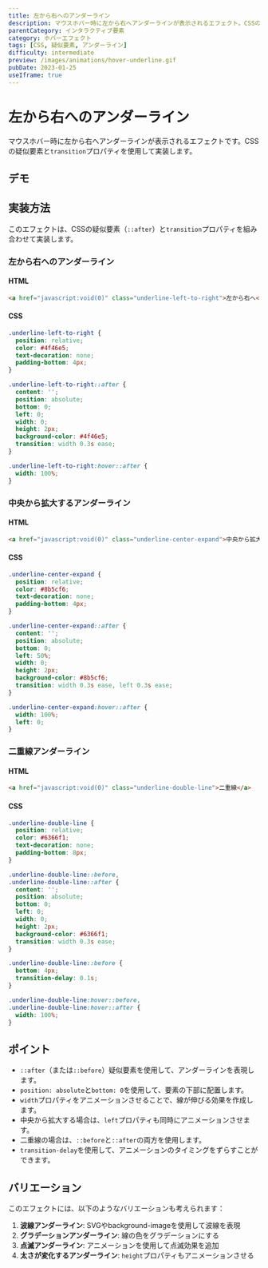 ```yaml
---
title: 左から右へのアンダーライン
description: マウスホバー時に左から右へアンダーラインが表示されるエフェクト。CSSの疑似要素とtransitionプロパティを使用した実装例。
parentCategory: インタラクティブ要素
category: ホバーエフェクト
tags: [CSS, 疑似要素, アンダーライン]
difficulty: intermediate
preview: /images/animations/hover-underline.gif
pubDate: 2023-01-25
useIframe: true
---
```



# 左から右へのアンダーライン

マウスホバー時に左から右へアンダーラインが表示されるエフェクトです。CSSの疑似要素と`transition`プロパティを使用して実装します。

## デモ

<IframeDemo title="左から右へのアンダーライン" description="リンクにマウスを乗せるとアンダーラインが表示されます" height="300px">
</IframeDemo>

## 実装方法

このエフェクトは、CSSの疑似要素（`::after`）と`transition`プロパティを組み合わせて実装します。

### 左から右へのアンダーライン

#### HTML
```html
<a href="javascript:void(0)" class="underline-left-to-right">左から右へ</a>
```

#### CSS
```css
.underline-left-to-right {
  position: relative;
  color: #4f46e5;
  text-decoration: none;
  padding-bottom: 4px;
}

.underline-left-to-right::after {
  content: '';
  position: absolute;
  bottom: 0;
  left: 0;
  width: 0;
  height: 2px;
  background-color: #4f46e5;
  transition: width 0.3s ease;
}

.underline-left-to-right:hover::after {
  width: 100%;
}
```

### 中央から拡大するアンダーライン

#### HTML
```html
<a href="javascript:void(0)" class="underline-center-expand">中央から拡大</a>
```

#### CSS
```css
.underline-center-expand {
  position: relative;
  color: #8b5cf6;
  text-decoration: none;
  padding-bottom: 4px;
}

.underline-center-expand::after {
  content: '';
  position: absolute;
  bottom: 0;
  left: 50%;
  width: 0;
  height: 2px;
  background-color: #8b5cf6;
  transition: width 0.3s ease, left 0.3s ease;
}

.underline-center-expand:hover::after {
  width: 100%;
  left: 0;
}
```

### 二重線アンダーライン

#### HTML
```html
<a href="javascript:void(0)" class="underline-double-line">二重線</a>
```

#### CSS
```css
.underline-double-line {
  position: relative;
  color: #6366f1;
  text-decoration: none;
  padding-bottom: 8px;
}

.underline-double-line::before,
.underline-double-line::after {
  content: '';
  position: absolute;
  bottom: 0;
  left: 0;
  width: 0;
  height: 2px;
  background-color: #6366f1;
  transition: width 0.3s ease;
}

.underline-double-line::before {
  bottom: 4px;
  transition-delay: 0.1s;
}

.underline-double-line:hover::before,
.underline-double-line:hover::after {
  width: 100%;
}
```

## ポイント

- `::after`（または`::before`）疑似要素を使用して、アンダーラインを表現します。
- `position: absolute`と`bottom: 0`を使用して、要素の下部に配置します。
- `width`プロパティをアニメーションさせることで、線が伸びる効果を作成します。
- 中央から拡大する場合は、`left`プロパティも同時にアニメーションさせます。
- 二重線の場合は、`::before`と`::after`の両方を使用します。
- `transition-delay`を使用して、アニメーションのタイミングをずらすことができます。

## バリエーション

このエフェクトには、以下のようなバリエーションも考えられます：

1. **波線アンダーライン**: SVGやbackground-imageを使用して波線を表現
2. **グラデーションアンダーライン**: 線の色をグラデーションにする
3. **点滅アンダーライン**: アニメーションを使用して点滅効果を追加
4. **太さが変化するアンダーライン**: `height`プロパティもアニメーションさせる
